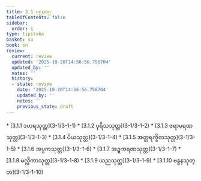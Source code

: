 ```yaml
---
title: 3.1 ပဌမဝဂ္ဂ
tableOfContents: false
sidebar:
  order: 1
type: tipitaka
basket: su
book: sn
review:
  current: review
  updated: '2025-10-20T14:56:56.758704'
  updated_by: ''
  notes: ''
  history:
  - state: review
    date: '2025-10-20T14:56:56.758704'
    updated_by: ''
    notes: ''
    previous_state: draft
---
```



<DynamicBreadcrumb />


<ReviewStatus review={frontmatter.review} showDetails={true} />

<HypothesisAnnotation frontmatter={frontmatter} />



<TableOfContents book="sn" section="3.1">
* [3.1.1 ဒဟရသုတ္တ](3-1/3-1-1)
* [3.1.2 ပုရိသသုတ္တ](3-1/3-1-2)
* [3.1.3 ဇရာမရဏသုတ္တ](3-1/3-1-3)
* [3.1.4 ပိယသုတ္တ](3-1/3-1-4)
* [3.1.5 အတ္တရက္ခိတသုတ္တ](3-1/3-1-5)
* [3.1.6 အပ္ပကသုတ္တ](3-1/3-1-6)
* [3.1.7 အဍ္ဍကရဏသုတ္တ](3-1/3-1-7)
* [3.1.8 မလ္လိကာသုတ္တ](3-1/3-1-8)
* [3.1.9 ယညသုတ္တ](3-1/3-1-9)
* [3.1.10 ဗန္ဓနသုတ္တ](3-1/3-1-10)
</TableOfContents>